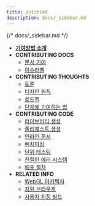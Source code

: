 ```yaml
---
title: Untitled
description: docs/_sidebar.md
---
```

{/* docs/_sidebar.md */}

* [**기여방법 소개**](README/)
* **CONTRIBUTING DOCS**
  * [문서 기여](contributing_documentation/)
  * [이슈라벨](issue_labels/)
* **CONTRIBUTING THOUGHTS**
  * [토론](discussions/)
  * [디자인 원칙](design_principles/)
  * [로드맵](roadmap/)
  * [단체에 기여하는 법](organization/)
* **CONTRIBUTING CODE**
  * [라이브러리 생성](creating_libraries/)
  * [풀리퀘스트 생성](preparing_a_pull_request/)
  * [인라인 문서](inline_documentation/)
  * [벤치마킹](benchmarking_p5/)
  * [단위 테스팅](unit_testing/)
  * [친절한 에러 시스템](friendly_error_system/)
  * [배포 절차](release_process/)
* **RELATED INFO**
  * [WebGL 아키텍처](webgl_mode_architecture/)
  * [지원 브라우저](supported_browsers/)
  * [사용자 지정 빌드](custom_p5_build/)
